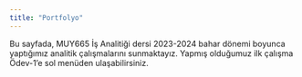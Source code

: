 ```yaml
---
title: "Portfolyo"
---
```


Bu sayfada, MUY665 İş Analitiği dersi 2023-2024 bahar dönemi boyunca yaptığımız analitik çalışmalarını sunmaktayız. Yapmış olduğumuz ilk çalışma Ödev-1'e sol menüden ulaşabilirsiniz.

